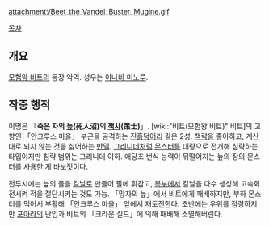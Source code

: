 {{{+1 ムガイン / Mugine }}}

attachment:/Beet_the_Vandel_Buster_Mugine.gif

[[목차]]

== 개요 ==
[[모험왕 비트]]의 등장 악역. 성우는 [[이나바 미노루]].

== 작중 행적 ==
이명은 「'''죽은 자의 [[늪]](死人沼)의 [[책사]](策士)'''」. [wiki:"비트(모험왕 비트)" 비트]의 고향인 「안크루스 마을」 부근을 공격하는 [[진흙]]덩어리 같은 2성. [[책략]]을 좋아하고, 계산대로 되지 않는 것을 싫어하는 [[반델]]. [[그리니데]]처럼 [[몬스터]]를 대량으로 전개해 침략하는 타입이지만 침략 범위는 그리니데 이하. 애당초 번식 능력이 뒤떨어지는 늪의 장의 몬스터를 사용한 게 바보짓이다.

전투시에는 늪의 물을 [[칼날]]로 만들어 팔에 휘감고, [[복부]]에서 칼날을 다수 생성해 고속회전시켜 적을 절단시키는 것도 가능. 「망자의 늪」에서 비트에게 패배하지만, 부하 몬스터를 먹어서 부활해 「안크루스 마을」 앞에서 재도전한다. 초반에는 우위를 점령하지만 [[포아라]]의 난입과 비트의 「크라운 실드」에 의해 패배해 소멸해버린다.
